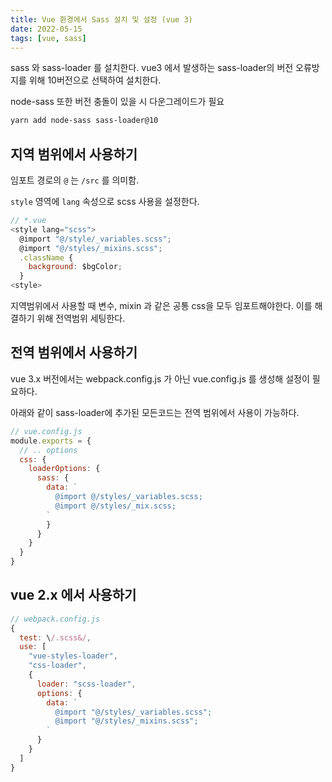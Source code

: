 ```yaml
---
title: Vue 환경에서 Sass 설치 및 설정 (vue 3)
date: 2022-05-15
tags: [vue, sass]
---
```


sass 와 sass-loader 를 설치한다. vue3 에서 발생하는 sass-loader의 버전 오류방지를 위해 10버전으로 선택하여 설치한다.

node-sass 또한 버전 충돌이 있을 시 다운그레이드가 필요

```bash
yarn add node-sass sass-loader@10
```

## 지역 범위에서 사용하기

임포트 경로의 `@` 는 `/src` 를 의미함.

`style` 영역에 `lang` 속성으로 scss 사용을 설정한다.

```js
// *.vue
<style lang="scss">
  @import "@/style/_variables.scss";
  @import "@/styles/_mixins.scss";
  .className {
    background: $bgColor;
  }
<style>
```

지역범위에서 사용할 때 변수, mixin 과 같은 공통 css을 모두 임포트해야한다. 이를 해결하기 위해 전역범위 세팅한다.

## 전역 범위에서 사용하기

vue 3.x 버전에서는 webpack.config.js 가 아닌 vue.config.js 를 생성해 설정이 필요하다.

아래와 같이 sass-loader에 추가된 모든코드는 전역 범위에서 사용이 가능하다.

```js
// vue.config.js
module.exports = {
  // .. options
  css: {
    loaderOptions: {
      sass: {
        data: `
          @import @/styles/_variables.scss;
          @import @/styles/_mix.scss;
        `
        }
      }
    }
  }
}
```

## vue 2.x 에서 사용하기

```js
// webpack.config.js
{
  test: \/.scss&/,
  use: [
    "vue-styles-loader",
    "css-loader",
    {
      loader: "scss-loader",
      options: {
        data: `
          @import "@/styles/_variables.scss";
          @import "@/styles/_mixins.scss";
        `
      }
    }
  ]
}
```
